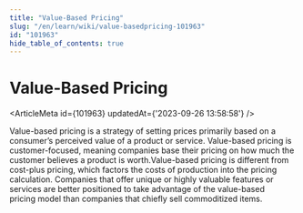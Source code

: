 ```yaml
---
title: "Value-Based Pricing"
slug: "/en/learn/wiki/value-basedpricing-101963"
id: "101963"
hide_table_of_contents: true
---
```



# Value-Based Pricing

<ArticleMeta id={101963} updatedAt={'2023-09-26 13:58:58'} />
<div className='border-solid border-b border-t-0 my-4 border-[var(--ifm-color-gray-300)]' />

Value-based pricing is a strategy of setting prices primarily based on a consumer’s perceived value of a product or service. Value-based pricing is customer-focused, meaning companies base their pricing on how much the customer believes a product is worth.Value-based pricing is different from cost-plus pricing, which factors the costs of production into the pricing calculation. Companies that offer unique or highly valuable features or services are better positioned to take advantage of the value-based pricing model than companies that chiefly sell commoditized items.
